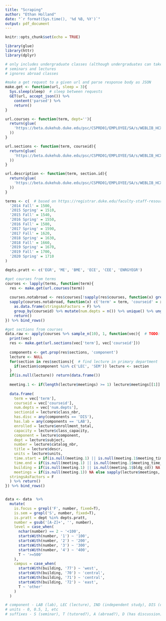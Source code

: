 ```yaml
---
title: "Scraping"
author: "Ethan Holland"
date: "`r format(Sys.time(), '%d %B, %Y')`"
output: pdf_document
---
```


```r
knitr::opts_chunk$set(echo = TRUE)
```

```r
library(glue)
library(httr)
library(dplyr)
```

```r
# only includes undergraduate classes (although undergraduates can take graduate level classes)
# seminars and lectures
# ignores abroad classes
```


```r
#make a get request to a given url and parse response body as JSON
make.get <- function(url, sleep = 3){
  Sys.sleep(sleep)  # sleep between requests
  GET(url, accept_json()) %>% 
    content('parsed') %>% 
    return()
}

url.courses <- function(term, dept=''){
  return(glue(
    'https://beta.dukehub.duke.edu/psc/CSPRD01/EMPLOYEE/SA/s/WEBLIB_HCX_CM.H_BROWSE_CLASSES.FieldFormula.IScript_BrowseCourses?institution=DUKEU&term={term}&institution=DUKEU&acad_career=UGRD&subject={dept}'
  ))
}

url.sections <- function(term, courseid){
  return(glue(
    'https://beta.dukehub.duke.edu/psc/CSPRD01/EMPLOYEE/SA/s/WEBLIB_HCX_CM.H_BROWSE_CLASSES.FieldFormula.IScript_BrowseSections?institution=DUKEU&campus=&location=&course_id={courseid}&institution=DUKEU&acad_career=UGRD&term={term}'
  ))
}

url.description <- function(term, section.id){
  return(glue(
    'https://beta.dukehub.duke.edu/psc/CSPRD01/EMPLOYEE/SA/s/WEBLIB_HCX_CM.H_CLASS_SEARCH.FieldFormula.IScript_ClassDetails?institution=DUKEU&term=1700&class_nbr={section.id}'
  ))
}
```

```r
terms <- c(  # based on https://registrar.duke.edu/faculty-staff-resources/dukehub
  '2014 Fall' = 1500,
  '2015 Spring' = 1510,
  '2015 Fall' = 1540,
  '2016 Spring' = 1550,
  '2016 Fall' = 1580,
  '2017 Spring' = 1590,
  '2017 Fall' = 1620,
  '2018 Spring' = 1630,
  '2018 Fall' = 1660,
  '2019 Spring' = 1670,
  '2019 Fall' = 1700,
  '2020 Spring' = 1710
)

depts.pratt <- c('EGR', 'ME', 'BME', 'ECE', 'CEE', 'ENRGYEGR')
```

```r
#get courses from terms
courses <- lapply(terms, function(term){
  res <- make.get(url.courses(term))
  
  courses.notabroad <- res$courses[!sapply(res$courses, function(x) grepl('A', x$catalog_nbr, fixed=T))]  # remove abroad classes
  sapply(courses.notabroad, function(x) c('term' = term, 'courseid' = x$crse_id)) %>% t() %>% 
    as.data.frame(stringsAsFactors = F) %>% 
    group_by(courseid) %>% mutate(num.depts = n()) %>% unique() %>% ungroup() %>% 
    return()
}) %>% bind_rows()
```


```r
#get sections from courses
data.raw <- apply(courses %>% sample_n(10), 1, function(vec){  # TODO: apply to all courses
  print(vec)
  res <- make.get(url.sections(vec['term'], vec['courseid']))
  
  components <- get.prop(res$sections, 'component')
  lecture <- NULL
  for(section in res$sections){  # find lecture in primary department
    if(section$component %in% c('LEC', 'SEM')) lecture <- section
  }
  if(is.null(lecture)) return(data.frame())
  
  meeting.1 <- if(length(lecture$meetings) >= 1) lecture$meetings[[1]] else NULL
  
  data.frame(
    term = vec['term'],
    courseid = vec['courseid'],
    num.depts = vec['num.depts'],
    sectionid = lecture$class_nbr,
    has.disc = any(components == 'DIS'),
    has.lab = any(components == 'LAB'),
    enrolled = lecture$enrollment_total,
    capacity = lecture$class_capacity,
    component = lecture$component,
    dept = lecture$subject,
    number = lecture$catalog_nbr,
    title = lecture$descr,
    units = lecture$units,
    time.start = if(is.null(meeting.1) || is.null(meeting.1$meeting_time_start)) NA else meeting.1$meeting_time_start,
    time.end = if(is.null(meeting.1) || is.null(meeting.1$meeting_time_end)) NA else meeting.1$meeting_time_end,
    building = if(is.null(meeting.1) || is.null(meeting.1$bldg_cd)) NA else meeting.1$bldg_cd,
    meetings = if(is.null(meeting.1)) NA else sapply(lecture$meetings, function(meeting) meeting$stnd_mtg_pat) %>% paste(collapse=''),
  stringsAsFactors = F
  ) %>% return()
}) %>% bind_rows()


data <- data  %>% 
  mutate(
    is.focus = grepl('F', number, fixed=T),
    is.sem = grepl('S', number, fixed=T),
    is.pratt = dept %in% depts.pratt,
    number = gsub('[A-Z]+', '', number),
    level = case_when(
      nchar(number) == 2 ~ '<100',
      startsWith(number, '1') ~ '100',
      startsWith(number, '2') ~ '200',
      startsWith(number, '3') ~ '300',
      startsWith(number, '4') ~ '400',
      T ~ '>=500'
    ),
    campus = case_when(
      startsWith(building, '77') ~ 'west',
      startsWith(building, '70') ~ 'central',
      startsWith(building, '71') ~ 'central',
      startsWith(building, '72') ~ 'east',
      T ~ 'other'
    )
  )

# component - LAB (lab), LEC (lecture), IND (independent study), DIS (discussion), SEM (seminar), TUT (tutored? MUSIC 281T), MUS (music), REC (recitation)
# units - 0, 0.5, 1, etc
# suffixes - S (seminar), T (tutored?), A (abroad?), D (has discussion), L (has lab), F (foucus)
```

